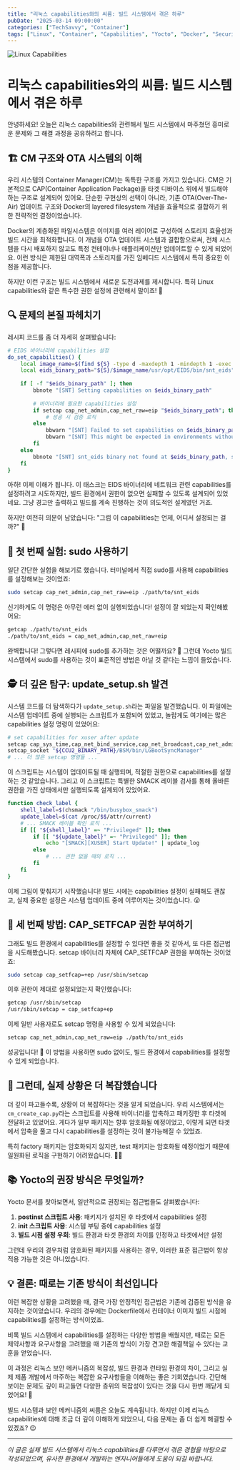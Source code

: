 ```yaml
---
title: "리눅스 capabilities와의 씨름: 빌드 시스템에서 겪은 하루"
pubDate: "2025-03-14 09:00:00"
categories: ["TechSavvy", "Container"]
tags: ["Linux", "Container", "Capabilities", "Yocto", "Docker", "Security"]
---
```



![Linux Capabilities](/assets/img/linux_capabilities.jpeg)

# 리눅스 capabilities와의 씨름: 빌드 시스템에서 겪은 하루

안녕하세요! 오늘은 리눅스 capabilities와 관련해서 빌드 시스템에서 마주쳤던 흥미로운 문제와 그 해결 과정을 공유하려고 합니다. 

## 🏗️ CM 구조와 OTA 시스템의 이해

우리 시스템의 Container Manager(CM)는 독특한 구조를 가지고 있습니다. CM은 기본적으로 CAP(Container Application Package)을 타겟 디바이스 위에서 빌드해야 하는 구조로 설계되어 있어요. 단순한 구현상의 선택이 아니라, 기존 OTA(Over-The-Air) 업데이트 구조와 Docker의 layered filesystem 개념을 효율적으로 결합하기 위한 전략적인 결정이었습니다.

Docker의 계층화된 파일시스템은 이미지를 여러 레이어로 구성하여 스토리지 효율성과 빌드 시간을 최적화합니다. 이 개념을 OTA 업데이트 시스템과 결합함으로써, 전체 시스템을 다시 배포하지 않고도 특정 컨테이너나 애플리케이션만 업데이트할 수 있게 되었어요. 이런 방식은 제한된 대역폭과 스토리지를 가진 임베디드 시스템에서 특히 중요한 이점을 제공합니다.

하지만 이런 구조는 빌드 시스템에서 새로운 도전과제를 제시합니다. 특히 Linux capabilities와 같은 특수한 권한 설정에 관련해서 말이죠! 🤔

## 🔍 문제의 본질 파헤치기

레시피 코드를 좀 더 자세히 살펴봤습니다:

```bash
# EIDS 바이너리에 capabilities 설정
do_set_capabilities() {
    local image_name=$(find ${S} -type d -maxdepth 1 -mindepth 1 -exec basename {} \;)
    local eids_binary_path="${S}/$image_name/usr/opt/EIDS/bin/snt_eids"
    
    if [ -f "$eids_binary_path" ]; then
        bbnote "[SNT] Setting capabilities on $eids_binary_path"
        
        # 바이너리에 필요한 capabilities 설정
        if setcap cap_net_admin,cap_net_raw=eip "$eids_binary_path"; then
            # 성공 시 검증 로직
        else
            bbwarn "[SNT] Failed to set capabilities on $eids_binary_path"
            bbwarn "[SNT] This might be expected in environments without CAP_SETFCAP permissions"
        fi
    else
        bbnote "[SNT] snt_eids binary not found at $eids_binary_path, skipping capability setting"
    fi
}
```

아하! 이제 이해가 됩니다. 이 태스크는 EIDS 바이너리에 네트워크 관련 capabilities를 설정하려고 시도하지만, 빌드 환경에서 권한이 없으면 실패할 수 있도록 설계되어 있었네요. 그냥 경고만 출력하고 빌드를 계속 진행하는 것이 의도적인 설계였던 거죠.

하지만 여전히 의문이 남았습니다: "그럼 이 capabilities는 언제, 어디서 설정되는 걸까?" 🧐

## 🧪 첫 번째 실험: sudo 사용하기

일단 간단한 실험을 해보기로 했습니다. 터미널에서 직접 sudo를 사용해 capabilities를 설정해보는 것이었죠:

```bash
sudo setcap cap_net_admin,cap_net_raw=eip ./path/to/snt_eids
```

신기하게도 이 명령은 아무런 에러 없이 실행되었습니다! 설정이 잘 되었는지 확인해봤어요:

```bash
getcap ./path/to/snt_eids
./path/to/snt_eids = cap_net_admin,cap_net_raw+eip
```

완벽합니다! 그렇다면 레시피에 sudo를 추가하는 것은 어떨까요? 🤔 그런데 Yocto 빌드 시스템에서 sudo를 사용하는 것이 표준적인 방법은 아닐 것 같다는 느낌이 들었습니다.

## 🕵️ 더 깊은 탐구: update_setup.sh 발견

시스템 코드를 더 탐색하다가 `update_setup.sh`라는 파일을 발견했습니다. 이 파일에는 시스템 업데이트 중에 실행되는 스크립트가 포함되어 있었고, 놀랍게도 여기에는 많은 capabilities 설정 명령이 있었어요:

```bash
# set capabilities for xuser after update
setcap cap_sys_time,cap_net_bind_service,cap_net_broadcast,cap_net_admin,cap_net_raw,cap_sys_resource=+eip ${CCU2_BINARY_PATH}/ApSysMgr/bin/LGSystemManager 2&gt;&1 | update_log
setcap_socket "${CCU2_BINARY_PATH}/BSM/bin/LGBootSyncManager"
# ... 더 많은 setcap 명령들 ...
```

이 스크립트는 시스템이 업데이트될 때 실행되며, 적절한 권한으로 capabilities를 설정하는 것 같았습니다. 그리고 이 스크립트는 특별한 SMACK 레이블 검사를 통해 올바른 권한을 가진 상태에서만 실행되도록 설계되어 있었어요.

```bash
function check_label {
    shell_label=$(chsmack "/bin/busybox_smack")
    update_label=$(cat /proc/$$/attr/current)
    # ... SMACK 레이블 확인 로직 ...
    if [[ "${shell_label}" =~ "Privileged" ]]; then
        if [[ "${update_label}" =~ "Privileged" ]]; then
            echo "[SMACK][XUSER] Start Update!" | update_log
        else
            # ... 권한 없을 때의 로직 ...
        fi
    fi
}
```

이제 그림이 맞춰지기 시작했습니다! 빌드 시에는 capabilities 설정이 실패해도 괜찮고, 실제 중요한 설정은 시스템 업데이트 중에 이루어지는 것이었습니다. 😮

## 🔧 세 번째 방법: CAP_SETFCAP 권한 부여하기

그래도 빌드 환경에서 capabilities를 설정할 수 있다면 좋을 것 같아서, 또 다른 접근법을 시도해봤습니다. setcap 바이너리 자체에 CAP_SETFCAP 권한을 부여하는 것이었죠:

```bash
sudo setcap cap_setfcap=+ep /usr/sbin/setcap
```

이후 권한이 제대로 설정되었는지 확인했습니다:

```bash
getcap /usr/sbin/setcap
/usr/sbin/setcap = cap_setfcap+ep
```

이제 일반 사용자로도 setcap 명령을 사용할 수 있게 되었습니다:

```bash
setcap cap_net_admin,cap_net_raw=eip ./path/to/snt_eids
```

성공입니다! 🎉 이 방법을 사용하면 sudo 없이도, 빌드 환경에서 capabilities를 설정할 수 있게 되었습니다.

## 🤔 그런데, 실제 상황은 더 복잡했습니다

더 깊이 파고들수록, 상황이 더 복잡하다는 것을 알게 되었습니다. 우리 시스템에서는 `cm_create_cap.py`라는 스크립트를 사용해 바이너리를 압축하고 패키징한 후 타겟에 전달하고 있었어요. 게다가 일부 패키지는 향후 암호화될 예정이었고, 이렇게 되면 타겟에서 압축을 풀고 다시 capabilities를 설정하는 것이 불가능해질 수 있었죠.

특히 factory 패키지는 암호화되지 않지만, test 패키지는 암호화될 예정이었기 때문에 일원화된 로직을 구현하기 어려웠습니다. 😵‍💫

## 📚 Yocto의 권장 방식은 무엇일까?

Yocto 문서를 찾아보면서, 일반적으로 권장되는 접근법들도 살펴봤습니다:

1. **postinst 스크립트 사용**: 패키지가 설치된 후 타겟에서 capabilities 설정
2. **init 스크립트 사용**: 시스템 부팅 중에 capabilities 설정
3. **빌드 시점 설정 우회**: 빌드 환경과 타겟 환경의 차이를 인정하고 타겟에서만 설정

그런데 우리의 경우처럼 암호화된 패키지를 사용하는 경우, 이러한 표준 접근법이 항상 적용 가능한 것은 아니었습니다.

## 💡 결론: 때로는 기존 방식이 최선입니다

이런 복잡한 상황을 고려했을 때, 결국 가장 안정적인 접근법은 기존에 검증된 방식을 유지하는 것이었습니다. 우리의 경우에는 Dockerfile에서 컨테이너 이미지 빌드 시점에 capabilities를 설정하는 방식이었죠.

비록 빌드 시스템에서 capabilities를 설정하는 다양한 방법을 배웠지만, 때로는 모든 제약사항과 요구사항을 고려했을 때 기존의 방식이 가장 견고한 해결책일 수 있다는 교훈을 얻었습니다.

이 과정은 리눅스 보안 메커니즘의 복잡성, 빌드 환경과 런타임 환경의 차이, 그리고 실제 제품 개발에서 마주하는 복잡한 요구사항들을 이해하는 좋은 기회였습니다. 간단해 보이는 문제도 깊이 파고들면 다양한 층위의 복잡성이 있다는 것을 다시 한번 깨닫게 되었어요! 🧠

빌드 시스템과 보안 메커니즘의 씨름은 오늘도 계속됩니다. 하지만 이제 리눅스 capabilities에 대해 조금 더 깊이 이해하게 되었으니, 다음 문제는 좀 더 쉽게 해결할 수 있겠죠? 😉

---

*이 글은 실제 빌드 시스템에서 리눅스 capabilities를 다루면서 겪은 경험을 바탕으로 작성되었으며, 유사한 환경에서 개발하는 엔지니어들에게 도움이 되길 바랍니다.*
